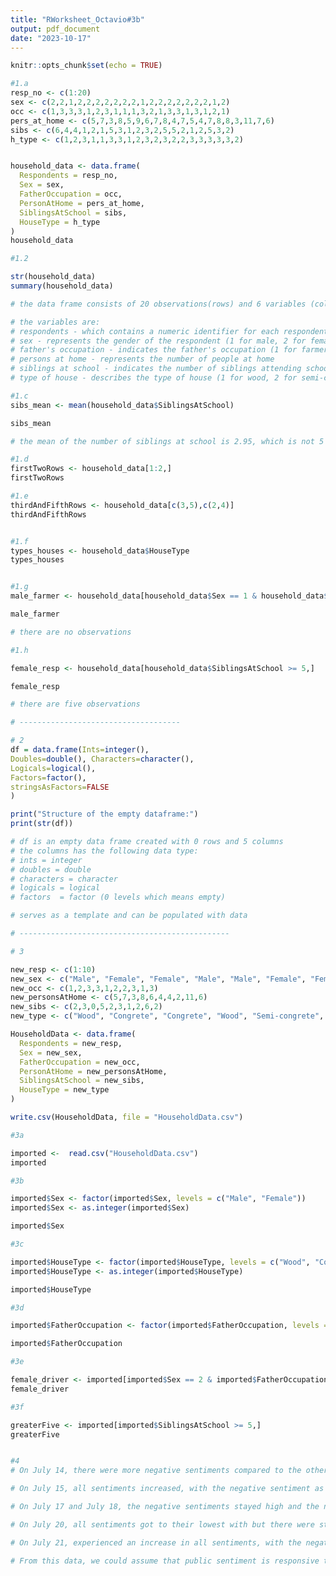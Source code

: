 ```yaml
---
title: "RWorksheet_Octavio#3b"
output: pdf_document
date: "2023-10-17"
---
```


```r
knitr::opts_chunk$set(echo = TRUE)
```

```r
#1.a
resp_no <- c(1:20)
sex <- c(2,2,1,2,2,2,2,2,2,2,1,2,2,2,2,2,2,2,1,2)
occ <- c(1,3,3,3,1,2,3,1,1,1,3,2,1,3,3,1,3,1,2,1)
pers_at_home <- c(5,7,3,8,5,9,6,7,8,4,7,5,4,7,8,8,3,11,7,6)
sibs <- c(6,4,4,1,2,1,5,3,1,2,3,2,5,5,2,1,2,5,3,2)
h_type <- c(1,2,3,1,1,3,3,1,2,3,2,3,2,2,3,3,3,3,3,2)


household_data <- data.frame(
  Respondents = resp_no,
  Sex = sex,
  FatherOccupation = occ,
  PersonAtHome = pers_at_home,
  SiblingsAtSchool = sibs,
  HouseType = h_type
)
household_data

#1.2

str(household_data)
summary(household_data)

# the data frame consists of 20 observations(rows) and 6 variables (columns)

# the variables are:
# respondents - which contains a numeric identifier for each respondent
# sex - represents the gender of the respondent (1 for male, 2 for female)
# father's occupation - indicates the father's occupation (1 for farmer, 2 for driver, 3 for others)
# persons at home - represents the number of people at home
# siblings at school - indicates the number of siblings attending school
# type of house - describes the type of house (1 for wood, 2 for semi-concrete, 3 for concrete)

#1.c
sibs_mean <- mean(household_data$SiblingsAtSchool)

sibs_mean

# the mean of the number of siblings at school is 2.95, which is not 5

#1.d
firstTwoRows <- household_data[1:2,]
firstTwoRows

#1.e
thirdAndFifthRows <- household_data[c(3,5),c(2,4)]
thirdAndFifthRows


#1.f
types_houses <- household_data$HouseType
types_houses


#1.g
male_farmer <- household_data[household_data$Sex == 1 & household_data$FatherOccupation == 1,]

male_farmer

# there are no observations

#1.h

female_resp <- household_data[household_data$SiblingsAtSchool >= 5,]

female_resp

# there are five observations

# ------------------------------------

# 2
df = data.frame(Ints=integer(),
Doubles=double(), Characters=character(),
Logicals=logical(),
Factors=factor(),
stringsAsFactors=FALSE
)

print("Structure of the empty dataframe:")
print(str(df))

# df is an empty data frame created with 0 rows and 5 columns
# the columns has the following data type:
# ints = integer
# doubles = double
# characters = character
# logicals = logical
# factors  = factor (0 levels which means empty)

# serves as a template and can be populated with data

# -----------------------------------------------

# 3

new_resp <- c(1:10)
new_sex <- c("Male", "Female", "Female", "Male", "Male", "Female", "Female", "Male", "Female", "Male")
new_occ <- c(1,2,3,3,1,2,2,3,1,3)
new_personsAtHome <- c(5,7,3,8,6,4,4,2,11,6)
new_sibs <- c(2,3,0,5,2,3,1,2,6,2)
new_type <- c("Wood", "Congrete", "Congrete", "Wood", "Semi-congrete", "Semi-congrete", "Wood", "Semi-congrete", "Semi-congrete", "Congrete")

HouseholdData <- data.frame(
  Respondents = new_resp,
  Sex = new_sex,
  FatherOccupation = new_occ,
  PersonAtHome = new_personsAtHome,
  SiblingsAtSchool = new_sibs,
  HouseType = new_type
)

write.csv(HouseholdData, file = "HouseholdData.csv")

#3a

imported <-  read.csv("HouseholdData.csv")
imported

#3b

imported$Sex <- factor(imported$Sex, levels = c("Male", "Female"))
imported$Sex <- as.integer(imported$Sex)

imported$Sex

#3c

imported$HouseType <- factor(imported$HouseType, levels = c("Wood", "Congrete", "Semi-congrete"))
imported$HouseType <- as.integer(imported$HouseType)

imported$HouseType

#3d

imported$FatherOccupation <- factor(imported$FatherOccupation, levels = c(1,2,3), labels = c("Farmer", "Driver", "Others"))

imported$FatherOccupation

#3e

female_driver <- imported[imported$Sex == 2 & imported$FatherOccupation == "Driver",]
female_driver

#3f

greaterFive <- imported[imported$SiblingsAtSchool >= 5,]
greaterFive


#4
# On July 14, there were more negative sentiments compared to the other sentiments.This could indicate that some event or topics that day received negative sentiments.

# On July 15, all sentiments increased, with the negative sentiment as the highest.This could imply that something may have happened to trigger negative reactions on that day.

# On July 17 and July 18, the negative sentiments stayed high and the neutral and positive sentiments remained relatively similar.

# On July 20, all sentiments got to their lowest with but there were still more negative sentiments than the others. This could indicate that nothing happened on that day.

# On July 21, experienced an increase in all sentiments, with the negative being the highest. This could also indicate that something occurred that day that could trigger the negative responses of the people =.

# From this data, we could assume that public sentiment is responsive to external factors and it also varies as the days go by.


```
